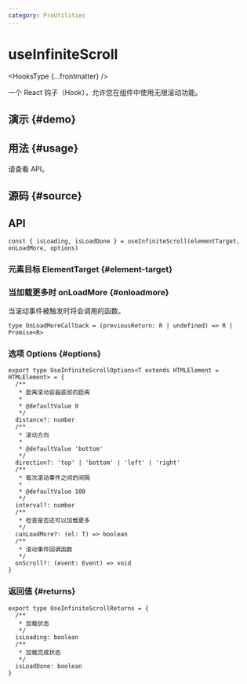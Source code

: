 ```yaml
---
category: ProUtilities
---
```


# useInfiniteScroll


<HooksType {...frontmatter} />

一个 React 钩子（Hook），允许您在组件中使用无限滚动功能。

## 演示 \{#demo}


<App />

## 用法 \{#usage}

请查看 API。

## 源码 \{#source}


<Source />

## API

```tsx
const { isLoading, isLoadDone } = useInfiniteScroll(elementTarget, onLoadMore, options)
```

### 元素目标 ElementTarget \{#element-target}


<Tip type="target" />

### 当加载更多时 onLoadMore \{#onloadmore}

当滚动事件被触发时将会调用的函数。

```tsx
type OnLoadMoreCallback = (previousReturn: R | undefined) => R | Promise<R>
```

### 选项 Options \{#options}


```tsx
export type UseInfiniteScrollOptions<T extends HTMLElement = HTMLElement> = {
  /**
   * 距离滚动容器底部的距离
   *
   * @defaultValue 0
   */
  distance?: number
  /**
   * 滚动方向
   *
   * @defaultValue 'bottom'
   */
  direction?: 'top' | 'bottom' | 'left' | 'right'
  /**
   * 每次滚动事件之间的间隔
   *
   * @defaultValue 100
   */
  interval?: number
  /**
   * 检查是否还可以加载更多
   */
  canLoadMore?: (el: T) => boolean
  /**
   * 滚动事件回调函数
   */
  onScroll?: (event: Event) => void
}
```

### 返回值 \{#returns}

```tsx
export type UseInfiniteScrollReturns = {
  /**
   * 加载状态
   */
  isLoading: boolean
  /**
   * 加载完成状态
   */
  isLoadDone: boolean
}
```
